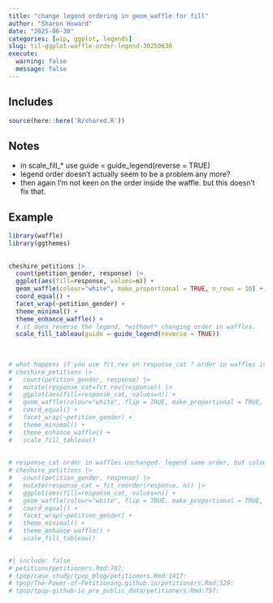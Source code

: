 ```yaml
---
title: "change legend ordering in geom_waffle for fill"
author: "Sharon Howard"
date: "2025-06-30"
categories: [wip, ggplot, legends]
slug: til-ggplot-waffle-order-legend-20250630
execute:
  warning: false
  message: false
---
```


## Includes

```r
source(here::here('R/shared.R'))
```

## Notes

-  in scale_fill_* use guide = guide_legend(reverse = TRUE) 
-  legend order doesn't actually seem to be a problem any more? 
-  then again I'm not keen on the order inside the waffle. but this doesn't fix that.  
 




## Example

```r
library(waffle) 
library(ggthemes) 
 
 
cheshire_petitions |> 
  count(petition_gender, response) |> 
  ggplot(aes(fill=response, values=n)) + 
  geom_waffle(colour="white", make_proportional = TRUE, n_rows = 10) + 
  coord_equal() + 
  facet_wrap(~petition_gender) + 
  theme_minimal() + 
  theme_enhance_waffle() + 
  # it does reverse the legend, *without* changing order in waffles. 
  scale_fill_tableau(guide = guide_legend(reverse = TRUE)) 
 
 
 
# what happens if you use fct_rev on response_cat ? order in waffles is unchanged but legend is in reverse order 
# cheshire_petitions |> 
#   count(petition_gender, response) |> 
#   mutate(response_cat=fct_rev(response)) |> 
#   ggplot(aes(fill=response_cat, values=n)) + 
#   geom_waffle(colour="white", flip = TRUE, make_proportional = TRUE, n_rows = 10) + 
#   coord_equal() + 
#   facet_wrap(~petition_gender) + 
#   theme_minimal() + 
#   theme_enhance_waffle() + 
#   scale_fill_tableau() 
 
 
# response_cat order in waffles unchanged. legend same order, but colours different! 
# cheshire_petitions |> 
#   count(petition_gender, response) |> 
#   mutate(response_cat = fct_reorder(response, n)) |> 
#   ggplot(aes(fill=response_cat, values=n)) + 
#   geom_waffle(colour="white", flip = TRUE, make_proportional = TRUE, n_rows = 10) + 
#   coord_equal() + 
#   facet_wrap(~petition_gender) + 
#   theme_minimal() + 
#   theme_enhance_waffle() + 
#   scale_fill_tableau() 
 

```



```r
#| include: false
# petitions/petitioners.Rmd:707:  
# tpop/case_study/tpop_blog/petitioners.Rmd:1417:  
# tpop/The-Power-of-Petitioning.github.io/petitioners.Rmd:529:  
# tpop/tpop-github-io_pre_public_data/petitioners.Rmd:757:  

```
